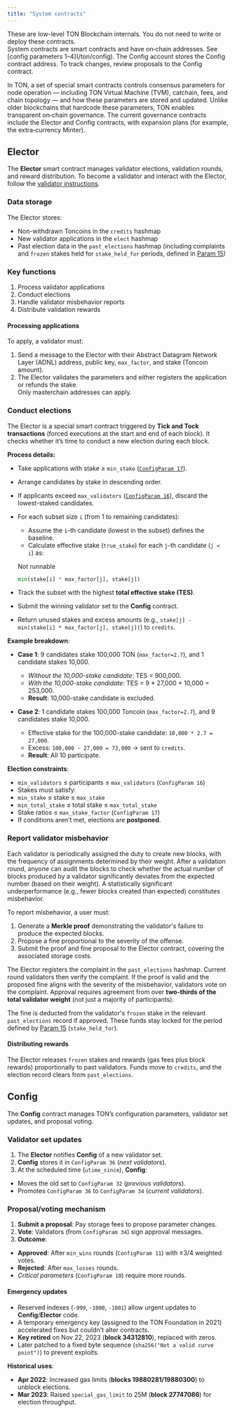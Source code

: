 ```yaml
---
title: "System contracts"
---
```



<Aside type="note">
  These are low-level TON Blockchain internals. You do not need to write or deploy these contracts.
</Aside>

<Aside type="note">
  System contracts are smart contracts and have on‑chain addresses. See [config parameters 1–4](/ton/config). The Config account stores the Config contract address. To track changes, review proposals to the Config contract.
</Aside>

In TON, a set of special smart contracts controls consensus parameters for node operation — including TON Virtual Machine (TVM), catchain, fees, and chain topology — and how these parameters are stored and updated. Unlike older blockchains that hardcode these parameters, TON enables transparent on‑chain governance. The current governance contracts include the Elector and Config contracts, with expansion plans (for example, the extra‑currency Minter).

## Elector

The **Elector** smart contract manages validator elections, validation rounds, and reward distribution. To become a validator and interact with the Elector, follow the [validator instructions](/ecosystem/node/setup-mytonctrl).

### Data storage

The Elector stores:

- Non-withdrawn Toncoins in the `credits` hashmap
- New validator applications in the `elect` hashmap
- Past election data in the `past_elections` hashmap (including complaints and `frozen` stakes held for `stake_held_for` periods, defined in [Param 15](/ton/config#param-15-elections-timing))

### Key functions

1. Process validator applications
1. Conduct elections
1. Handle validator misbehavior reports
1. Distribute validation rewards

#### Processing applications

To apply, a validator must:

1. Send a message to the Elector with their Abstract Datagram Network Layer (ADNL) address, public key, `max_factor`, and stake (Toncoin amount).
1. The Elector validates the parameters and either registers the application or refunds the stake.
   <Aside type="note">Only masterchain addresses can apply.</Aside>

### Conduct elections

The Elector is a special smart contract triggered by **Tick and Tock transactions** (forced executions at the start and end of each block). It checks whether it’s time to conduct a new election during each block.

**Process details:**

- Take applications with stake ≥ `min_stake` ([`ConfigParam 17`](https://tonviewer.com/config#17)).

- Arrange candidates by stake in descending order.

- If applicants exceed `max_validators` ([`ConfigParam 16`](https://tonviewer.com/config#16)), discard the lowest-staked candidates.

- For each subset size `i` (from 1 to remaining candidates):

  - Assume the `i`-th candidate (lowest in the subset) defines the baseline.
  - Calculate effective stake (`true_stake`) for each `j`-th candidate (`j < i`) as:

  Not runnable

  ```python
  min(stake[i] * max_factor[j], stake[j])
  ```

- Track the subset with the highest **total effective stake (TES)**.

- Submit the winning validator set to the **Config** contract.

- Return unused stakes and excess amounts (e.g., `stake[j] - min(stake[i] * max_factor[j], stake[j])`) to `credits`.

**Example breakdown**:

- **Case 1**: 9 candidates stake 100,000 TON (`max_factor=2.7`), and 1 candidate stakes 10,000.
  - _Without the 10,000-stake candidate_: TES = 900,000.
  - _With the 10,000-stake candidate_: TES = 9 \* 27,000 + 10,000 = 253,000.
  - **Result**: 10,000-stake candidate is excluded.

- **Case 2**: 1 candidate stakes 100,000 Toncoin (`max_factor=2.7`), and 9 candidates stake 10,000.
  - Effective stake for the 100,000-stake candidate: `10,000 * 2.7 = 27,000`.
  - Excess: `100,000 - 27,000 = 73,000` → sent to `credits`.
  - **Result**: All 10 participate.

**Election constraints**:

- `min_validators` ≤ participants ≤ `max_validators` (`ConfigParam 16`)
- Stakes must satisfy:
- `min_stake` ≤ stake ≤ `max_stake`
- `min_total_stake` ≤ total stake ≤ `max_total_stake`
- Stake ratios ≤ `max_stake_factor` (`ConfigParam 17`)
- If conditions aren’t met, elections are **postponed**.

### Report validator misbehavior

Each validator is periodically assigned the duty to create new blocks, with the frequency of assignments determined by their weight. After a validation round, anyone can audit the blocks to check whether the actual number of blocks produced by a validator significantly deviates from the expected number (based on their weight). A statistically significant underperformance (e.g., fewer blocks created than expected) constitutes misbehavior.

To report misbehavior, a user must:

1. Generate a **Merkle proof** demonstrating the validator's failure to produce the expected blocks.
1. Propose a fine proportional to the severity of the offense.
1. Submit the proof and fine proposal to the Elector contract, covering the associated storage costs.

The Elector registers the complaint in the `past_elections` hashmap. Current round validators then verify the complaint. If the proof is valid and the proposed fine aligns with the severity of the misbehavior, validators vote on the complaint. Approval requires agreement from over **two-thirds of the total validator weight** (not just a majority of participants).

The fine is deducted from the validator's `frozen` stake in the relevant `past_elections` record if approved. These funds stay locked for the period defined by [Param 15](/ton/config#param-15-elections-timing) (`stake_held_for`).

#### Distributing rewards

The Elector releases `frozen` stakes and rewards (gas fees plus block rewards) proportionally to past validators. Funds move to `credits`, and the election record clears from `past_elections`.

## Config

The **Config** contract manages TON’s configuration parameters, validator set updates, and proposal voting.

### Validator set updates

1. The **Elector** notifies **Config** of a new validator set.
1. **Config** stores it in `ConfigParam 36` (_next validators_).
1. At the scheduled time (`utime_since`), **Config**:

- Moves the old set to `ConfigParam 32` (_previous validators_).
- Promotes `ConfigParam 36` to `ConfigParam 34` (_current validators_).

### Proposal/voting mechanism

1. **Submit a proposal**: Pay storage fees to propose parameter changes.
1. **Vote**: Validators (from `ConfigParam 34`) sign approval messages.
1. **Outcome**:

- **Approved**: After `min_wins` rounds (`ConfigParam 11`) with ≥3/4 weighted votes.
- **Rejected**: After `max_losses` rounds.
- _Critical parameters_ (`ConfigParam 10`) require more rounds.

#### Emergency updates

- Reserved indexes (`-999`, `-1000`, `-1001`) allow urgent updates to **Config**/**Elector** code.
- A temporary emergency key (assigned to the TON Foundation in 2021) accelerated fixes but couldn't alter contracts.
- **Key retired** on Nov 22, 2023 (**block 34312810**), replaced with zeros.
- Later patched to a fixed byte sequence (`sha256("Not a valid curve point")`) to prevent exploits.

**Historical uses**:

- **Apr 2022**: Increased gas limits (**blocks 19880281/19880300**) to unblock elections.
- **Mar 2023**: Raised `special_gas_limit` to 25M (**block 27747086**) for election throughput.
